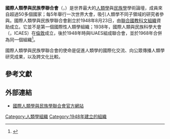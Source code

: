 {{infobox Organization
|name             = 國際人類學與民族學聯合會
|original_name    = International Union of Anthropological and Ethnological Science
|image            = IUAES Logo.gif
|size             = 200px
|caption          = 國際人類學與民族學聯合會的標誌
|abbreviation     = IUAES
|formation        = 1948年8月23日
|type             = 非政府國際組織
|purpose          = 促進人類學及相關學科研究者之國際交流
|location         = {{JPN}}[[大阪府|大阪府]][[吹田市|吹田市]]
|language         = 英語
|leader_title     = 會長
|leader_name      = {{Link-ja|小泉潤二|小泉潤二}}
|parent_organization = [[國際科學理事會_(ISC)|國際科學理事會]]
|website          = http://iuaes.org/
}}
'''國際人類學與民族學聯合會'''（{{lang|en|International Union of Anthropological and Ethnological Science}}，{{lang|en|IUAES}}）是世界最大的[[人類學|人類學]]與[[民族學|民族學]]學術論壇，成員來自超過50多個國家；每5年舉行一次世界大會，吸引人類學不同子領域的研究者參與。國際人類學與民族學聯合會創立於1948年8月23日，由[[聯合國教科文組織|聯合國教科文組織]]資助成立。它並不是第一個國際性人類學組織；1938年，國際人類與民族科學大會（{{lang|en|International Congress of Anthropological and Ethnological Sciences}}，ICAES）在[[倫敦|倫敦]]成立，後於1948年時與IUAES組成聯合會，並於1968年合併為同一個組織<ref>{{Cite web|url=http://iuaes.org/history.html|title=IUAES:History|publisher=International Union of Anthropological and Ethnological Science|language=en|accessdate=2014-02-08|archive-date=2018-11-28|archive-url=https://web.archive.org/web/20181128221507/http://www.iuaes.org/history.html|dead-url=no}}</ref>。

國際人類學與民族學聯合會的使命是促進人類學的國際化交流、向公眾傳播人類學研究成果，以及跨文化比較。

== 參考文獻 ==
{{reflist}}

== 外部連結 ==
* [http://iuaes.org/ 國際人類學與民族學聯合會官方網站] {{Wayback|url=http://iuaes.org/ |date=20200318115840 }} {{en}}
{{國際科學理事會}}
{{Authority control}}
[[Category:人類學組織|Category:人類學組織]]
[[Category:1948年建立的組織|Category:1948年建立的組織]]
